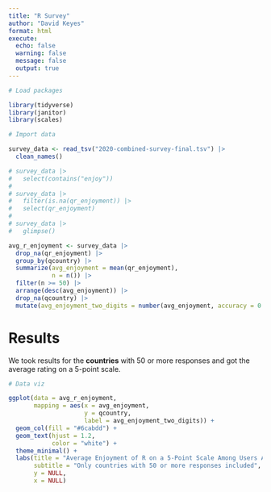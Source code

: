 ```yaml
---
title: "R Survey"
author: "David Keyes"
format: html
execute: 
  echo: false
  warning: false
  message: false
  output: true
---
```


```r
# Load packages

library(tidyverse)
library(janitor)
library(scales)
```

```r
# Import data

survey_data <- read_tsv("2020-combined-survey-final.tsv") |> 
  clean_names()

# survey_data |> 
#   select(contains("enjoy"))
# 
# survey_data |> 
#   filter(is.na(qr_enjoyment)) |> 
#   select(qr_enjoyment)
# 
# survey_data |> 
#   glimpse()

avg_r_enjoyment <- survey_data |> 
  drop_na(qr_enjoyment) |> 
  group_by(qcountry) |> 
  summarize(avg_enjoyment = mean(qr_enjoyment),
            n = n()) |> 
  filter(n >= 50) |> 
  arrange(desc(avg_enjoyment)) |> 
  drop_na(qcountry) |> 
  mutate(avg_enjoyment_two_digits = number(avg_enjoyment, accuracy = 0.01))

```

# Results

We took results for the **countries** with 50 or more responses and got the average rating on a 5-point scale.


```r
# Data viz

ggplot(data = avg_r_enjoyment,
       mapping = aes(x = avg_enjoyment,
                     y = qcountry,
                     label = avg_enjoyment_two_digits)) +
  geom_col(fill = "#6cabdd") +
  geom_text(hjust = 1.2,
            color = "white") +
  theme_minimal() +
  labs(title = "Average Enjoyment of R on a 5-Point Scale Among Users Around the World",
       subtitle = "Only countries with 50 or more responses included",
       y = NULL,
       x = NULL)
```



